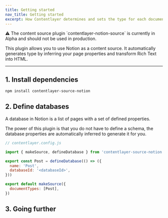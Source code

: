 ```yaml
---
title: Getting started
nav_title: Getting started
excerpt: How Contentlayer determines and sets the type for each document.
---
```


<div className="rounded-md border border-yellow-100 bg-yellow-50 px-6 dark:border-orange-500/50 dark:bg-orange-500/20">
  ⚠ The content source plugin `contentlayer-notion-source` is currently in Alpha and should not be used in production.
</div>

This plugin allows you to use Notion as a content source. It automatically generates type by inferring your page properties and transform Rich Text into HTML.

---

## 1. Install dependencies

```txt
npm install contentlayer-source-notion
```

## 2. Define databases

A database in Notion is a list of pages with a set of defined properties.

The power of this plugin is that you do not have to define a schema, the database properties are automatically inferred to generate it for you.

```js
// contentlayer.config.js

import { makeSource, defineDatabase } from 'contentlayer-source-notion'

export const Post = defineDatabase(() => ({
  name: 'Post',
  databaseId: '<databaseId>',
}))

export default makeSource({
  documentTypes: [Post],
})
```

## 3. Going further
